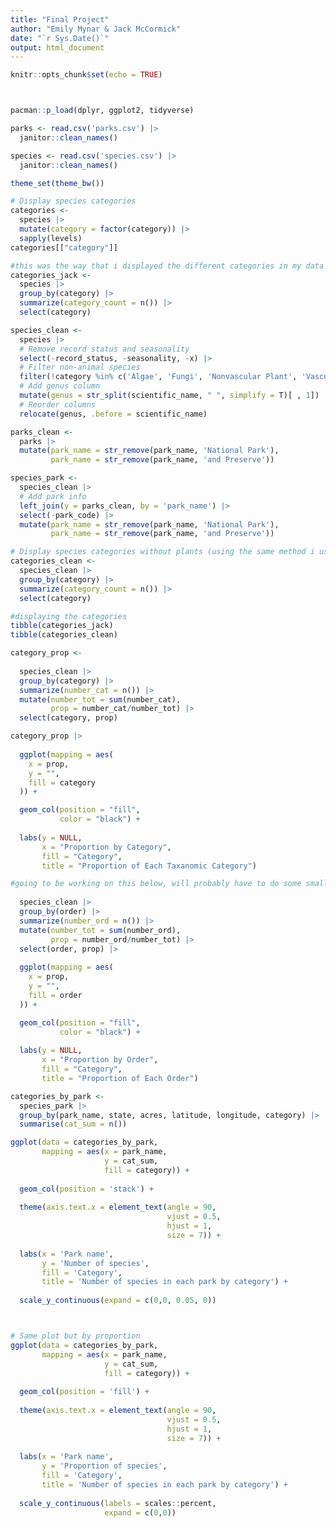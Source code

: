 ---
title: "Final Project"
author: "Emily Mynar & Jack McCormick"
date: "`r Sys.Date()`"
output: html_document
---

```{r setup, include=TRUE}
knitr::opts_chunk$set(echo = TRUE)



pacman::p_load(dplyr, ggplot2, tidyverse)

parks <- read.csv('parks.csv') |>
  janitor::clean_names()

species <- read.csv('species.csv') |>
  janitor::clean_names() 

theme_set(theme_bw())

```


```{r data cleaning}

# Display species categories
categories <-
  species |>
  mutate(category = factor(category)) |>
  sapply(levels)
categories[["category"]]

#this was the way that i displayed the different categories in my data cleaning, let me know if you like this method
categories_jack <-
  species |>
  group_by(category) |>
  summarize(category_count = n()) |>
  select(category)

species_clean <-
  species |>
  # Remove record status and seasonality
  select(-record_status, -seasonality, -x) |>
  # Filter non-animal species
  filter(!category %in% c('Algae', 'Fungi', 'Nonvascular Plant', 'Vascular Plant')) |>
  # Add genus column
  mutate(genus = str_split(scientific_name, " ", simplify = T)[ , 1]) |>
  # Reorder columns
  relocate(genus, .before = scientific_name)

parks_clean <-
  parks |>
  mutate(park_name = str_remove(park_name, 'National Park'),
         park_name = str_remove(park_name, 'and Preserve'))

species_park <-
  species_clean |>
  # Add park info
  left_join(y = parks_clean, by = 'park_name') |>
  select(-park_code) |>
  mutate(park_name = str_remove(park_name, 'National Park'),
         park_name = str_remove(park_name, 'and Preserve'))

# Display species categories without plants (using the same method i used above)
categories_clean <-
  species_clean |>
  group_by(category) |>
  summarize(category_count = n()) |>
  select(category)

#displaying the categories
tibble(categories_jack)
tibble(categories_clean)

```




```{r taxanomic categories proportion}

category_prop <-
  
  species_clean |>
  group_by(category) |>
  summarize(number_cat = n()) |>
  mutate(number_tot = sum(number_cat),
         prop = number_cat/number_tot) |>
  select(category, prop)

category_prop |>
  
  ggplot(mapping = aes(
    x = prop,
    y = "",
    fill = category
  )) +

  geom_col(position = "fill",
           color = "black") +
  
  labs(y = NULL,
       x = "Proportion by Category",
       fill = "Category",
       title = "Proportion of Each Taxanomic Category")

#going to be working on this below, will probably have to do some small multiples shenanigans bc there are way too many orders
  
  species_clean |>
  group_by(order) |>
  summarize(number_ord = n()) |>
  mutate(number_tot = sum(number_ord),
         prop = number_ord/number_tot) |>
  select(order, prop) |>
  
  ggplot(mapping = aes(
    x = prop,
    y = "",
    fill = order
  )) +

  geom_col(position = "fill",
           color = "black") +
  
  labs(y = NULL,
       x = "Proportion by Order",
       fill = "Category",
       title = "Proportion of Each Order")


```


```{r taxonomic categories by park}

categories_by_park <-
  species_park |>
  group_by(park_name, state, acres, latitude, longitude, category) |>
  summarise(cat_sum = n())

ggplot(data = categories_by_park,
       mapping = aes(x = park_name,
                     y = cat_sum,
                     fill = category)) +
  
  geom_col(position = 'stack') +
  
  theme(axis.text.x = element_text(angle = 90, 
                                   vjust = 0.5, 
                                   hjust = 1,
                                   size = 7)) +
  
  labs(x = 'Park name',
       y = 'Number of species',
       fill = 'Category',
       title = 'Number of species in each park by category') +
  
  scale_y_continuous(expand = c(0,0, 0.05, 0)) 



# Same plot but by proportion
ggplot(data = categories_by_park,
       mapping = aes(x = park_name,
                     y = cat_sum,
                     fill = category)) +
  
  geom_col(position = 'fill') +
  
  theme(axis.text.x = element_text(angle = 90, 
                                   vjust = 0.5, 
                                   hjust = 1,
                                   size = 7)) +
  
  labs(x = 'Park name',
       y = 'Proportion of species',
       fill = 'Category',
       title = 'Number of species in each park by category') +
  
  scale_y_continuous(labels = scales::percent,
                     expand = c(0,0)) 
  
  

```


